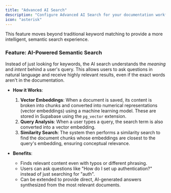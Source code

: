 ```yaml
---
title: "Advanced AI Search"
description: "Configure Advanced AI Search for your documentation workflow"
icon: "asterisk"
---
```


This feature moves beyond traditional keyword matching to provide a more intelligent, semantic search experience.

### Feature: AI-Powered Semantic Search
Instead of just looking for keywords, the AI search understands the *meaning* and *intent* behind a user's query. This allows users to ask questions in natural language and receive highly relevant results, even if the exact words aren't in the documentation.

- **How it Works**:
    1.  **Vector Embeddings**: When a document is saved, its content is broken into chunks and converted into numerical representations (vector embeddings) using a machine learning model. These are stored in Supabase using the `pg_vector` extension.
    2.  **Query Analysis**: When a user types a query, the search term is also converted into a vector embedding.
    3.  **Similarity Search**: The system then performs a similarity search to find the document chunks whose embeddings are closest to the query's embedding, ensuring conceptual relevance.

- **Benefits**:
    -   Finds relevant content even with typos or different phrasing.
    -   Users can ask questions like "How do I set up authentication?" instead of just searching for "auth".
    -   Can be extended to provide direct, AI-generated answers synthesized from the most relevant documents.
